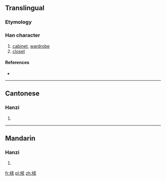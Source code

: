 {{also|櫝}}
==Translingual==

===Etymology===
{{Han simp|櫝|f=賣|t=卖}}

===Han character===
{{Han char|rn=75|rad=木|as=08|sn=12|four=|canj=木十弓大 (DJNK)}}

# [[cabinet]], [[wardrobe]]
# [[closet]]

====References====
* {{Han ref|kx=0537.131|hdz=21228.040|uh=691F|ud=26911}}

----

==Cantonese==

===Hanzi===
{{yue-hanzi|jyut=|y=duk6|tra=櫝}}

# {{defn|Cantonese|sort=木08}}

----

==Mandarin==

===Hanzi===
{{cmn-hanzi|tra=櫝|pin=[[dú]] ([[du2]])|wg=tu<sup>2</sup>}}

# {{defn|Mandarin|sort=木08}}

[[fr:椟]]
[[pl:椟]]
[[zh:椟]]